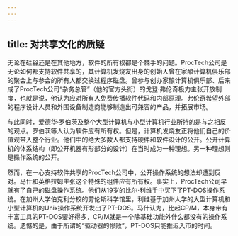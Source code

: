 ```yaml
---
---
---
```

title: 对共享文化的质疑
---




无论在硅谷还是在其他地方，软件的所有权都是个棘手的问题。ProcTech公司是无论如何都支持软件共享的，其计算机发烧友出身的创始人曾在家酿计算机俱乐部的聚会上与参会的所有人都交换过程序磁盘。曾参与创办家酿计算机俱乐部、后来成了ProcTech公司“杂务总管”（他的官方头衔）的戈登·弗伦奇极力主张开放制度，也就是说，他认为应对所有人免费传播软件代码和内部原理。弗伦奇希望外部的程序设计人员和外围设备制造商能够制造出可兼容的产品，并拓展市场。

与此同时，爱德华·罗伯茨及整个大型计算机与小型计算机行业所持的是与之相反的观点。罗伯茨等人认为软件应有所有权。但是，计算机发烧友正将他们自己的价值观带入整个行业。他们中的绝大多数人都支持硬件和软件设计的公开。公开计算机的体系结构（即公开机器有形部分的设计）在当时成为一种理想。另一种理想则是操作系统的公开。

然而，在一心支持软件共享的ProcTech公司中，公开操作系统的想法却遭到反对。马什和英格拉姆主张这个特殊的组件应有所有权。事实上，ProcTech公司早就有了自己的磁盘操作系统。他们从19岁的比尔·利维手中买下了PT-DOS操作系统。在加州大学伯克利分校的劳伦斯科学馆里，利维基于加州大学的大型计算机和小型计算机的Unix操作系统开发出了PT-DOS。马什认为，比起CP/M，本身带有丰富工具的PT-DOS要好得多，CP/M就是一个除基础功能外什么都没有的操作系统。遗憾的是，由于所谓的“驱动器的惨败”，PT-DOS只能推迟入市的时间。